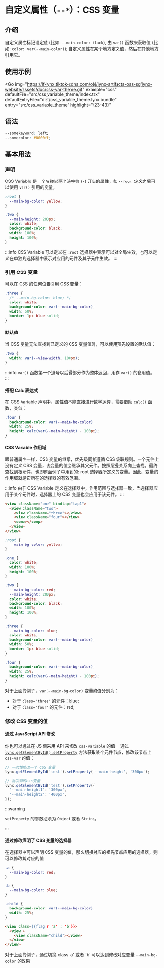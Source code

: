 # 自定义属性（`--*`）：CSS 变量

## 介绍

自定义属性标记设定值 (比如: `--main-color: black`), 由 `var()` 函数来获取值 (比如: `color: var(--main-color)`); 自定义属性在某个地方定义值，然后在其他地方引用它。

## 使用示例


<Go
  img="https://lf-lynx.tiktok-cdns.com/obj/lynx-artifacts-oss-sg/lynx-website/assets/doc/css-var-theme.gif"
  example="css"
  defaultFile="src/css_variable_theme/index.tsx"
  defaultEntryFile="dist/css_variable_theme.lynx.bundle"
  entry="src/css_variable_theme"
  highlight="{23-43}"
></Go>

## 语法

```css
--somekeyword: left;
--somecolor: #0000ff;
```

## 基本用法

### 声明

CSS Variable 是一个名称以两个连字符 (`-`) 开头的属性，如 `--foo`。定义之后可以使用 `var()` 引用的变量。

```css
:root {
  --main-bg-color: yellow;
}

.two {
  --main-height: 200px;
  color: white;
  background-color: black;
  width: 100%;
  height: 100%;
}
```

:::info
CSS Variable 可以定义在 `:root` 选择器中表示可以对全局生效，也可以定义在单独的选择器中表示对应用的元件及其子元件生效。
:::

### 引用 CSS 变量

可以在 CSS 的任何位置引用 CSS 变量：

```css
.three {
  /* --main-bg-color: blue; */
  color: white;
  background-color: var(--main-bg-color);
  width: 50%;
  border: 1px blue solid;
}
```

#### 默认值

当 CSS 变量无法查找到已定义的 CSS 变量值时，可以使用预先设置的默认值：

```css
.two {
  width: var(--view-width, 100px);
}
```

:::info
`var()` 函数第一个逗号以后得部分作为整体返回，用作 `var()` 的备用值。
:::

#### 搭配 Calc 表达式

在 CSS Variable 声明中，属性值不能直接进行数学运算，需要借助 `calc()` 函数，类似：

```css
.four {
  background-color: var(--main-bg-color);
  width: 25%;
  height: calc(var(--main-height) - 100px);
}
```

#### CSS Variable 作用域

跟普通属性一样，CSS 变量的继承，优先级同样遵循 CSS 级联规则。一个元件上没有定义 CSS 变量，该变量的值会继承其父元件。按照层叠关系向上查找。最终查找到根元件，也即前面例子中用到的: root 选择器所定义的变量。因此，变量的作用域就是它所在的选择器的有效范围。

:::info
由于 CSS Variable 定义在选择器中，作用范围与选择器一致，当选择器应用于某个元件时，选择器上的 CSS 变量也会应用于该元件。
:::

```html
<view className="one" bindtap="tap1">
  <view className="two">
    <view className="three"></view>
    <view className="four"></view>
    <comp></comp>
  </view>
</view>
```

```css
:root {
  --main-bg-color: yellow;
}

.one {
  color: white;
  width: 100%;
  height: 100%;
}

.two {
  --main-bg-color: red;
  --main-height: 200px;
  color: white;
  background-color: black;
  width: 100%;
  height: 100%;
}

.three {
  --main-bg-color: blue;
  color: white;
  background-color: var(--main-bg-color);
  width: 50%;
  border: 1px blue solid;
}

.four {
  background-color: var(--main-bg-color);
  width: 25%;
  height: calc(var(--main-height) - 100px);
}
```

对于上面的例子，`var(--main-bg-color)` 变量的值分别为：

- 对于 `class="three"` 的元件：blue;
- 对于 `class="four"` 的元件：red;

### 修改 CSS 变量的值

#### 通过 JavaScript API 修改

你也可以通过在 JS 侧采用 API 来修改 `css-variable` 的值：
通过 [`lynx.getElementById().setProperty`](api/lynx-api/lynx/lynx-get-element-by-id) 方法获取某个元件节点，修改该节点上 `css-var` 的值：

```javascript
// 一次性修改一个 CSS 变量
lynx.getElementById('test').setProperty('--main-height', '300px');

// 批次修改css变量
lynx.getElementById('test').setProperty({
  '--main-height1': '300px',
  '--main-height2': '400px',
});
```

:::warning

`setProperty` 的参数必须为 `Object` 或者 `String`。

:::

#### 通过修改声明了 CSS 变量的选择器

在选择器中可以声明 CSS 变量的值，那么切换对应的祖先节点应用的选择器，则可以修改其对应的值

```css
.a {
  --main-bg-color: red;
}

.b {
  --main-bg-color: blue;
}

.child {
  background-color: var(--main-bg-color);
  width: 25%;
}
```

```html
<view class={{flag ? 'a' : 'b'}}>
  <view >
    <view className="child"></view>
  </view>
</view>
```

对于上面的例子，通过切换 class 'a' 或者 'b' 可以达到修改对应变量 `--main-bg-color` 的效果
